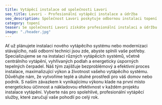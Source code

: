 ```yaml
---
title: Vytápěcí instalace od společnosti Lavori
seo_title: Lavori - Profesionální vytápěcí instalace a údržba
seo_description: Společnost Lavori poskytuje odbornou instalaci topení a komplexní služby údržby. Svěřte nám instalaci účinného a spolehlivého vytápění pro váš domov nebo firmu.
category: topení
teaser: Se společností Lavori získáte profesionální instalaci a údržbu topných systémů. Naši odborníci vám zajistí účinný a spolehlivý topný systém pro váš dům nebo firmu.
image: "./header.jpg"
---
```

<p>
Ať už plánujete instalaci nového vytápěcího systému nebo modernizaci stávajícího, naši odborní technici jsou zde, abyste splnili vaše potřeby. Specializujeme se na instalaci různých vytápěcích systémů, včetně centrálního vytápění, vyhřívaných podlah a energeticky úsporných tepelných čerpadel. Náš tým zajišťuje bezproblémový a efektivní proces instalace, maximalizující výkon a životnost vašeho vytápěcího systému. Důvěřujte nám, že vytvoříme teplé a útulné prostředí pro váš domov nebo podnik. S naším závazkem k vynikajícímu výkonu klade na první místo energetickou účinnost a nákladovou efektivnost v každém projektu instalace vytápění. Vyberte nás pro spolehlivé, profesionální vytápěcí služby, které zaručují vaše pohodlí po celý rok.
</p>